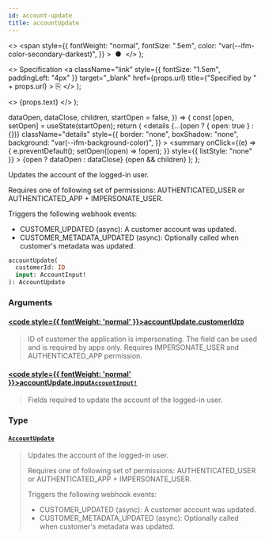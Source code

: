 ```yaml
---
id: account-update
title: accountUpdate
---
```


  <>
    <span
      style={{
        fontWeight: "normal",
        fontSize: ".5em",
        color: "var(--ifm-color-secondary-darkest)",
      }}
    >
      &nbsp;●&nbsp;
    </span>
  </>
);

  <>
    Specification
    <a
      className="link"
      style={{ fontSize: "1.5em", paddingLeft: "4px" }}
      target="\_blank"
      href={props.url}
      title={"Specified by " + props.url}
    >
      ⎘
    </a>
  </>
);

  <>
    <span className={props.class}>{props.text}</span>
  </>
);


  dataOpen,
  dataClose,
  children,
  startOpen = false,
}) => {
  const [open, setOpen] = useState(startOpen);
  return (
    <details
      {...(open ? { open: true } : {})}
      className="details"
      style={{
        border: "none",
        boxShadow: "none",
        background: "var(--ifm-background-color)",
      }}
    >
      <summary
        onClick={(e) => {
          e.preventDefault();
          setOpen((open) => !open);
        }}
        style={{ listStyle: "none" }}
      >
        {open ? dataOpen : dataClose}
      </summary>
      {open && children}
    </details>
  );
};

Updates the account of the logged-in user.

Requires one of following set of permissions: AUTHENTICATED_USER or AUTHENTICATED_APP + IMPERSONATE_USER.

Triggers the following webhook events:

- CUSTOMER_UPDATED (async): A customer account was updated.
- CUSTOMER_METADATA_UPDATED (async): Optionally called when customer's metadata was updated.

```graphql
accountUpdate(
  customerId: ID
  input: AccountInput!
): AccountUpdate
```

### Arguments

#### [<code style={{ fontWeight: 'normal' }}>accountUpdate.<b>customerId</b></code>](#)<Bullet />[`ID`](../../../api-reference/miscellaneous/scalars/id) <Badge class="badge badge--secondary" text="scalar"/> <Badge class="badge badge--secondary" text="miscellaneous"/>

> ID of customer the application is impersonating. The field can be used and is required by apps only. Requires IMPERSONATE_USER and AUTHENTICATED_APP permission.
>
> <Badge
>   text="Added in Saleor 3.19"
>   class="badge badge--secondary margin-bottom--sm"
> />

#### [<code style={{ fontWeight: 'normal' }}>accountUpdate.<b>input</b></code>](#)<Bullet />[`AccountInput!`](../../../api-reference/users/inputs/account-input) <Badge class="badge badge--secondary" text="non-null"/> <Badge class="badge badge--secondary" text="input"/> <Badge class="badge badge--secondary" text="users"/>

> Fields required to update the account of the logged-in user.

### Type

#### [`AccountUpdate`](../../../api-reference/users/objects/account-update) <Badge class="badge badge--secondary" text="object"/> <Badge class="badge badge--secondary" text="users"/>

> Updates the account of the logged-in user.
>
> Requires one of following set of permissions: AUTHENTICATED_USER or AUTHENTICATED_APP + IMPERSONATE_USER.
>
> Triggers the following webhook events:
>
> - CUSTOMER_UPDATED (async): A customer account was updated.
> - CUSTOMER_METADATA_UPDATED (async): Optionally called when customer's metadata was updated.
